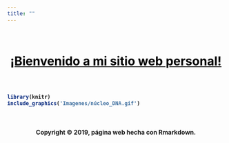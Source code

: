 ```yaml
---
title: ""
---
```


<br>

<center><h1><strong><u><font color="black">¡Bienvenido a mi sitio web personal!</font></u><strong></p></h1></center>

<br>

<!-- la imagen la saque de esta página de gifs muy bonitos!!!!: https://www.amoebasisters.com/ -->
```r
library(knitr)
include_graphics('Imagenes/núcleo_DNA.gif')
```

<br>

<H4 align="center"> Copyright &copy; 2019, página web hecha con Rmarkdown. </H4>
